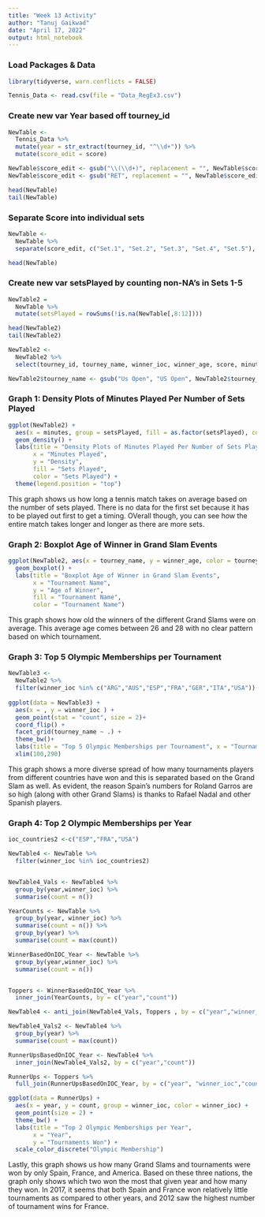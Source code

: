 ```yaml
---
title: "Week 13 Activity"
author: "Tanuj Gaikwad"
date: "April 17, 2022"
output: html_notebook
---
```


### Load Packages & Data

```r
library(tidyverse, warn.conflicts = FALSE)

Tennis_Data <- read.csv(file = "Data_RegEx3.csv")
```

### Create new var Year based off tourney_id
```r
NewTable <-
  Tennis_Data %>%
  mutate(year = str_extract(tourney_id, "^\\d+")) %>%
  mutate(score_edit = score)

NewTable$score_edit <- gsub("\\(\\d+)", replacement = "", NewTable$score_edit)
NewTable$score_edit <- gsub("RET", replacement = "", NewTable$score_edit)

head(NewTable)
tail(NewTable)
```

### Separate Score into individual sets
```r
NewTable <-
  NewTable %>% 
  separate(score_edit, c("Set.1", "Set.2", "Set.3", "Set.4", "Set.5"), sep = " ")

head(NewTable)
```

### Create new var setsPlayed by counting non-NA's in Sets 1-5
```r
NewTable2 = 
  NewTable %>%
  mutate(setsPlayed = rowSums(!is.na(NewTable[,8:12])))

head(NewTable2)
tail(NewTable2)

NewTable2 <-
  NewTable2 %>%
  select(tourney_id, tourney_name, winner_ioc, winner_age, score, minutes, year, setsPlayed)

NewTable2$tourney_name <- gsub("Us Open", "US Open", NewTable2$tourney_name)
```

### Graph 1: Density Plots of Minutes Played Per Number of Sets Played
```r
ggplot(NewTable2) +
  aes(x = minutes, group = setsPlayed, fill = as.factor(setsPlayed), color = as.factor(setsPlayed)) +
  geom_density() + 
  labs(title = "Density Plots of Minutes Played Per Number of Sets Played",
       x = "Minutes Played",
       y = "Density",
       fill = "Sets Played",
       color = "Sets Played") +
  theme(legend.position = "top")
```
This graph shows us how long a tennis match takes on average based on the number of sets played. There is no data for the first set because it has to be played out first to get a timing. OVerall though, you can see how the entire match takes longer and longer as there are more sets.

### Graph 2: Boxplot Age of Winner in Grand Slam Events
```r
ggplot(NewTable2, aes(x = tourney_name, y = winner_age, color = tourney_name)) + 
  geom_boxplot() +
  labs(title = "Boxplot Age of Winner in Grand Slam Events",
       x = "Tournament Name",
       y = "Age of Winner",
       fill = "Tournament Name",
       color = "Tournament Name")
```
This graph shows how old the winners of the different Grand Slams were on average. This average age comes between 26 and 28 with no clear pattern based on which tournament.

### Graph 3: Top 5 Olympic Memberships per Tournament
```r
NewTable3 <-
  NewTable2 %>%
  filter(winner_ioc %in% c("ARG","AUS","ESP","FRA","GER","ITA","USA"))
  
ggplot(data = NewTable3) +
  aes(x = , y = winner_ioc ) +
  geom_point(stat = "count", size = 2)+ 
  coord_flip() + 
  facet_grid(tourney_name ~ .) +
  theme_bw()+
  labs(title = "Top 5 Olympic Memberships per Tournament", x = "Tournaments Won", y = "Winners Olympic Membership") + 
  xlim(100,290)
```
This graph shows a more diverse spread of how many tournaments players from different countries have won and this is separated based on the Grand Slam as well. As evident, the reason Spain's numbers for Roland Garros are so high (along with other Grand Slams) is thanks to Rafael Nadal and other Spanish players. 

### Graph 4: Top 2 Olympic Memberships per Year
```r
ioc_countries2 <-c("ESP","FRA","USA")

NewTable4 <- NewTable %>%
  filter(winner_ioc %in% ioc_countries2)


NewTable4_Vals <- NewTable4 %>%
  group_by(year,winner_ioc) %>%
  summarise(count = n())

YearCounts <- NewTable %>%
  group_by(year, winner_ioc) %>%
  summarise(count = n()) %>%
  group_by(year) %>%
  summarise(count = max(count)) 

WinnerBasedOnIOC_Year <- NewTable %>%
  group_by(year,winner_ioc) %>%
  summarise(count = n())


Toppers <- WinnerBasedOnIOC_Year %>%
  inner_join(YearCounts, by = c("year","count"))

NewTable4 <- anti_join(NewTable4_Vals, Toppers , by = c("year","winner_ioc","count"))

NewTable4_Vals2 <- NewTable4 %>%
  group_by(year) %>%
  summarise(count = max(count))

RunnerUpsBasedOnIOC_Year <- NewTable4 %>%
  inner_join(NewTable4_Vals2, by = c("year","count"))

RunnerUps <- Toppers %>%
  full_join(RunnerUpsBasedOnIOC_Year, by = c("year", "winner_ioc","count"))

ggplot(data = RunnerUps) +
  aes(x = year, y = count, group = winner_ioc, color = winner_ioc) +
  geom_point(size = 2) + 
  theme_bw() + 
  labs(title = "Top 2 Olympic Memberships per Year",
       x = "Year",
       y = "Tournaments Won") +
  scale_color_discrete("Olympic Membership")
```

Lastly, this graph shows us how many Grand Slams and tournaments were won by only Spain, France, and America. Based on these three nations, the graph only shows which two won the most that given year and how many they won. In 2017, it seems that both Spain and France won relatively little tournaments as compared to other years, and 2012 saw the highest number of tournament wins for France.





